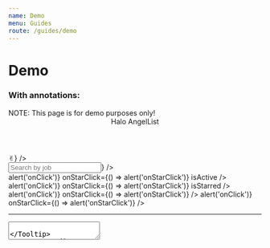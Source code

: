 ```yaml
---
name: Demo
menu: Guides
route: /guides/demo
---
```



# Demo

### With annotations:

<Playground>
  <Tooltip content="Banner (variant='warning')">
    <Banner variant="warning">NOTE: This page is for demo purposes only!</Banner>
  </Tooltip>
  <Tooltip content="Bracket (isolate='last-child')">
    <Bracket className="bg-slate-300 px-6" isolate="last-child">
      <Tooltip content="Header (h3)" placement="right">
        <Header className="mt-4" h3>Halo AngelList</Header>
      </Tooltip>
      <Tag label="Source"/>
      <div className="relative">
        <Tag label="Applicants"/>
        <Tooltip content="AttentionIndicator" placement="right">
          <AttentionIndicator color="red" count="2"/>
        </Tooltip>
      </div>
      <Tag label="Track"/>
      <Tag label="Jobs"/>
      <Tag label="Company Profile"/>
      <Tooltip content="Avatar" placement="left">
        <Avatar
          imageUrl="https://avatars.githubusercontent.com/u/56262247"
          size="md"
          badge={<Badge position="bottom" tooltip="Badge">✌︎</Badge>}
        />
      </Tooltip>
    </Bracket>
  </Tooltip>
  <div className="flex flex-row">
    <div className="flex flex-col border-r p-4 gap-6 w-80">
      <Tooltip content="InterfaceHeader (section)" placement="right">
        <InterfaceHeader
          title="Applicants"
          byline="View all applicants by job listing."
          section
        />
      </Tooltip>
      <Tooltip content="Input (with SearchIcon)" placement="right">
        <Input
          type="text"
          name="foo"
          placeholder="Search by job"
          maxLength={100}
          icon={<SearchIcon />}
        />
      </Tooltip>
      <Tooltip content="SidebarCell" placement="right">
        <div className="max-w-xs bg-blue-100">
          <SidebarCell
            title="Account Executive"
            byline="California, Utah, Colorado, Remote"
            header="Last edit: 7 days ago"
            onClick={() => alert('onClick')}
            onStarClick={() => alert('onStarClick')}
            isActive
          />
          <SidebarCell
            title="Head of Product"
            byline="Europe, United States, Remote"
            header="Last edit: 1 month ago"
            onClick={() => alert('onClick')}
            onStarClick={() => alert('onStarClick')}
            isStarred
          />
          <SidebarCell
            title="Strategic Project Manager"
            byline="United States, Remote"
            header="Last edit: 2 days ago"
            onClick={() => alert('onClick')}
            onStarClick={() => alert('onStarClick')}
          />
          <SidebarCell
            title="Super Long Copywriter Head of Overflow"
            byline="United States, Remote"
            header="Last edit: 1 year ago"
            onClick={() => alert('onClick')}
            onStarClick={() => alert('onStarClick')}
          />
        </div>
      </Tooltip>
      <hr/>
      <Tooltip content="Label">
        <Label title="Settings" byline="Update your recruit settings here" containsFieldGroup>
          <div className="flex flex-col gap-4 px-1">
            <Tooltip content="Radio" placement="right">
              <Radio label="Allow new applicants" checked/>
            </Tooltip>
            <Tooltip content="Checkbox" placement="right">
              <Checkbox label="Disable all jobs"/>
            </Tooltip>
            <Tooltip content="Textarea" placement="right">
              <Textarea
                name="team-notes"
                placeholder="Save any notes for your recruiting team here."
                rows={2}
                cols={25}
              />
            </Tooltip>
          </div>
        </Label>
      </Tooltip>
      <hr/>
      <Tooltip content="Paragraph" placement="right">
        <Paragraph contrast="AA">
          This is a simple demo page that has been implemented entirely from components that are
          available in the current Halo release. Hovering over anything on this page will tell
          you the name of the component it was constructed using.
        </Paragraph>
      </Tooltip>
    </div>
    <div className="flex flex-col p-4 gap-2 w-full">
      <Tooltip content="Bracket">
        <Bracket>
          <Tooltip content="Header (h4)" placement="right">
            <Header className="pt-4" h4>Senior Software Engineer</Header>
          </Tooltip>
          <Tooltip content="Button (variant='gray')" placement="left">
            <Button variant="gray">View Job</Button>
          </Tooltip>
        </Bracket>
      </Tooltip>
      <hr/>
      <Tooltip content="Bracket (isolate='first-child')">
        <Bracket className="pb-4" isolate="first-child">
          <p>List of applicants</p>
          <p>Sort by</p>
          <Tooltip content="Select">
            <Select
              value="best-match"
              options={[
                { label: 'Best Match', value: 'best-match' },
                { label: 'New Match', value: 'new-match' },
              ]}
            />
          </Tooltip>
        </Bracket>
      </Tooltip>
      <Tooltip content="Panel">
        <Panel>
          <Tooltip content="AvatarLockup" placement="left">
            <AvatarLockup size="lg" imageUrl="https://avatars.githubusercontent.com/u/56262247" >
              <div>
                <p className="font-bold">Vishal Jeet</p>
                <p className="text-sm font-normal">10 years of exp · New York City · Remote Only</p>
                <p className="text-xs text-dark-aa">May require a US work visa</p>
              </div>
            </AvatarLockup>
          </Tooltip>
          <hr/>
          <Bracket>
            <p>Skills</p>
            <Tooltip content="Tag"><Tag color="gray" shape="pill" label="Java" size="2xs"/></Tooltip>
            <Tooltip content="Tag"><Tag color="gray" shape="pill" label="Ruby" size="2xs"/></Tooltip>
            <Tooltip content="Tag"><Tag color="gray" shape="pill" label="Python" size="2xs"/></Tooltip>
            <Tooltip content="Tag"><Tag color="gray" shape="pill" label="C++" size="2xs"/></Tooltip>
            <Tooltip content="Tag"><Tag color="gray" shape="pill" label="React" size="2xs"/></Tooltip>
          </Bracket>
          <hr/>
          <Tooltip content="AttributeList">
            <AttributeList size="xs">
              <Tooltip content="Attribute" placement="left">
                <Attribute name="Desired Role" value="Software Engineer" />
              </Tooltip>
              <Tooltip content="Attribute" placement="left">
                <Attribute name="Desired Salary" value="$100,000" />
              </Tooltip>
            </AttributeList>
          </Tooltip>
          <hr/>
          <Tooltip content="Bracket">
            <Bracket>
              <Tooltip content="Button (variant='primary')" placement="right">
                <Button>Accept</Button>
              </Tooltip>
              <Tooltip content="Button (variant='destructive')" placement="left">
                <Button variant="destructive">Reject</Button>
              </Tooltip>
            </Bracket>
          </Tooltip>
        </Panel>
      </Tooltip>
      <Tooltip content="Panel">
        <Panel>
          <Tooltip content="AvatarLockup" placement="left">
            <AvatarLockup size="lg" imageUrl="https://avatars.githubusercontent.com/u/194885" >
              <div>
                <p className="font-bold">Drew Lustro</p>
                <p className="text-sm font-normal">15 years of exp · Los Angeles </p>
                <p className="text-xs text-dark-aa">Does not require a US work visa</p>
              </div>
            </AvatarLockup>
          </Tooltip>
          <hr/>
          <Bracket>
            <p>Skills</p>
            <Tooltip content="Tag"><Tag color="gray" shape="pill" label="Java" size="2xs"/></Tooltip>
            <Tooltip content="Tag"><Tag color="gray" shape="pill" label="Ruby" size="2xs"/></Tooltip>
            <Tooltip content="Tag"><Tag color="gray" shape="pill" label="Python" size="2xs"/></Tooltip>
            <Tooltip content="Tag"><Tag color="gray" shape="pill" label="C++" size="2xs"/></Tooltip>
            <Tooltip content="Tag"><Tag color="gray" shape="pill" label="React" size="2xs"/></Tooltip>
          </Bracket>
          <hr/>
          <Tooltip content="AttributeList">
              <AttributeList size="xs">
                <Tooltip content="Attribute" placement="left">
                  <Attribute name="Desired Role" value="Software Engineer" />
                </Tooltip>
                <Tooltip content="Attribute" placement="left">
                  <Attribute name="Desired Salary" value="$100,000" />
                </Tooltip>
              </AttributeList>
          </Tooltip>
          <hr/>
          <Tooltip content="Bracket">
            <Bracket>
              <Tooltip content="Button (variant='primary')" placement="right">
                <Button>Accept</Button>
              </Tooltip>
              <Tooltip content="Button (variant='destructive')" placement="left">
                <Button variant="destructive">Reject</Button>
              </Tooltip>
            </Bracket>
          </Tooltip>
        </Panel>
      </Tooltip>
    </div>
  </div>
</Playground>

<hr/>

### Without annotations:

<Playground>
  <Banner variant="warning">NOTE: This page is for demo purposes only!</Banner>
  <Bracket className="bg-slate-300 px-6" isolate="last-child">
    <Header className="mt-4" h3>Halo AngelList</Header>
    <Tag label="Source"/>
    <div className="relative">
      <Tag label="Applicants"/>
      <AttentionIndicator color="red" count="2"/>
    </div>
    <Tag label="Track"/>
    <Tag label="Jobs"/>
    <Tag label="Company Profile"/>
    <Avatar
      imageUrl="https://avatars.githubusercontent.com/u/56262247"
      size="md"
      badge={<Badge position="bottom" tooltip="Badge">✌︎</Badge>}
    />
  </Bracket>
  <div className="flex flex-row">
    <div className="flex flex-col border-r p-4 gap-6 w-80">
      <InterfaceHeader
        title="Applicants"
        byline="View all applicants by job listing."
        section
      />
      <Input
        type="text"
        name="foo"
        placeholder="Search by job"
        maxLength={100}
        icon={<SearchIcon />}
      />
      <div className="max-w-xs bg-blue-100">
        <SidebarCell
          title="Account Executive"
          byline="California, Utah, Colorado, Remote"
          header="Last edit: 7 days ago"
          onClick={() => alert('onClick')}
          onStarClick={() => alert('onStarClick')}
          isActive
        />
        <SidebarCell
          title="Head of Product"
          byline="Europe, United States, Remote"
          header="Last edit: 1 month ago"
          onClick={() => alert('onClick')}
          onStarClick={() => alert('onStarClick')}
          isStarred
        />
        <SidebarCell
          title="Strategic Project Manager"
          byline="United States, Remote"
          header="Last edit: 2 days ago"
          onClick={() => alert('onClick')}
          onStarClick={() => alert('onStarClick')}
        />
        <SidebarCell
          title="Super Long Copywriter Head of Overflow"
          byline="United States, Remote"
          header="Last edit: 1 year ago"
          onClick={() => alert('onClick')}
          onStarClick={() => alert('onStarClick')}
        />
      </div>
      <hr/>
      <Label title="Settings" byline="Update your recruit settings here" containsFieldGroup>
        <div className="flex flex-col gap-4 px-1">
          <Radio label="Allow new applicants" checked/>
          <Checkbox label="Disable all jobs"/>
          <Textarea
            name="team-notes"
            placeholder="Save any notes for your recruiting team here."
            rows={2}
            cols={25}
          />
        </div>
      </Label>
      <hr/>
      <Paragraph contrast="AA">
        This is a simple demo page that has been implemented entirely from components that are
        available in the current Halo release. Hovering over anything on this page will tell
        you the name of the component it was constructed using.
      </Paragraph>
    </div>
    <div className="flex flex-col p-4 gap-2 w-full">
      <Bracket>
        <Header className="pt-4" h4>Senior Software Engineer</Header>
        <Button variant="gray">View Job</Button>
      </Bracket>
      <hr/>
      <Bracket className="pb-4" isolate="first-child">
        <p>List of applicants</p>
        <p>Sort by</p>
        <Select
          value="best-match"
          options={[
            { label: 'Best Match', value: 'best-match' },
            { label: 'New Match', value: 'new-match' },
          ]}
        />
      </Bracket>
      <Panel>
        <AvatarLockup size="lg" imageUrl="https://avatars.githubusercontent.com/u/56262247" >
          <div>
            <p className="font-bold">Vishal Jeet</p>
            <p className="text-sm font-normal">10 years of exp · New York City · Remote Only</p>
            <p className="text-xs text-dark-aa">May require a US work visa</p>
          </div>
        </AvatarLockup>
        <hr/>
        <Bracket>
          <p>Skills</p>
          <Tag color="gray" shape="pill" label="Java" size="2xs"/>
          <Tag color="gray" shape="pill" label="Ruby" size="2xs"/>
          <Tag color="gray" shape="pill" label="Python" size="2xs"/>
          <Tag color="gray" shape="pill" label="C++" size="2xs"/>
          <Tag color="gray" shape="pill" label="React" size="2xs"/>
        </Bracket>
        <hr/>
        <AttributeList size="xs">
          <Attribute name="Desired Role" value="Software Engineer" />
          <Attribute name="Desired Salary" value="$100,000" />
        </AttributeList>
        <hr/>
        <Bracket>
          <Button>Accept</Button>
          <Button variant="destructive">Reject</Button>
        </Bracket>
      </Panel>
        <Panel>
          <AvatarLockup size="lg" imageUrl="https://avatars.githubusercontent.com/u/194885" >
            <div>
              <p className="font-bold">Drew Lustro</p>
              <p className="text-sm font-normal">15 years of exp · Los Angeles </p>
              <p className="text-xs text-dark-aa">Does not require a US work visa</p>
            </div>
          </AvatarLockup>
          <hr/>
          <Bracket>
            <p>Skills</p>
            <Tag color="gray" shape="pill" label="Java" size="2xs"/>
            <Tag color="gray" shape="pill" label="Ruby" size="2xs"/>
            <Tag color="gray" shape="pill" label="Python" size="2xs"/>
            <Tag color="gray" shape="pill" label="C++" size="2xs"/>
            <Tag color="gray" shape="pill" label="React" size="2xs"/>
          </Bracket>
          <hr/>
          <AttributeList size="xs">
            <Attribute name="Desired Role" value="Software Engineer" />
            <Attribute name="Desired Salary" value="$100,000" />
          </AttributeList>
          <hr/>
          <Bracket>
            <Button>Accept</Button>
            <Button variant="destructive">Reject</Button>
          </Bracket>
        </Panel>
    </div>
  </div>
</Playground>
